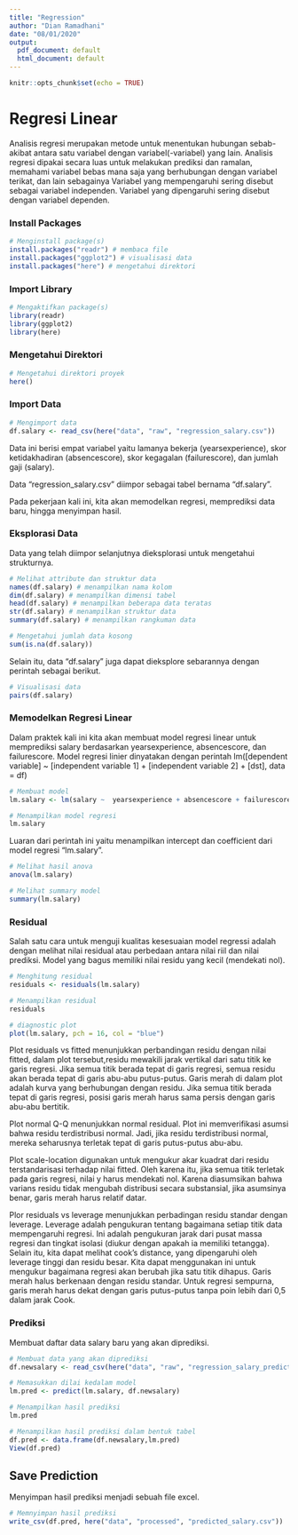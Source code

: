 ---
title: "Regression"
author: "Dian Ramadhani"
date: "08/01/2020"
output:
  pdf_document: default
  html_document: default
---

```{r setup, include=FALSE}
knitr::opts_chunk$set(echo = TRUE)
```

# Regresi Linear

Analisis regresi merupakan metode untuk menentukan hubungan sebab-akibat antara satu variabel dengan variabel(-variabel) yang lain. Analisis regresi dipakai secara luas untuk melakukan prediksi dan ramalan, memahami variabel bebas mana saja yang berhubungan dengan variabel terikat, dan lain sebagainya Variabel yang mempengaruhi sering disebut sebagai variabel independen. Variabel yang dipengaruhi sering disebut dengan variabel dependen.

### Install Packages

```{r eval=FALSE, include=TRUE}
# Menginstall package(s)
install.packages("readr") # membaca file
install.packages("ggplot2") # visualisasi data
install.packages("here") # mengetahui direktori
```

### Import Library

```{r message=FALSE, warning=FALSE}
# Mengaktifkan package(s)
library(readr)
library(ggplot2)
library(here)
```

### Mengetahui Direktori

```{r eval=FALSE, include=TRUE}
# Mengetahui direktori proyek
here()
```

### Import Data

```{r}
# Mengimport data
df.salary <- read_csv(here("data", "raw", "regression_salary.csv"))
```

Data ini berisi empat variabel yaitu lamanya bekerja (yearsexperience), skor ketidakhadiran (absencescore), skor kegagalan (failurescore), dan jumlah gaji (salary).

Data "regression_salary.csv" diimpor sebagai tabel bernama "df.salary".

Pada pekerjaan kali ini, kita akan memodelkan regresi, memprediksi data baru, hingga menyimpan hasil.

### Eksplorasi Data

Data yang telah diimpor selanjutnya dieksplorasi untuk mengetahui strukturnya.

```{r}
# Melihat attribute dan struktur data
names(df.salary) # menampilkan nama kolom
dim(df.salary) # menampilkan dimensi tabel
head(df.salary) # menampilkan beberapa data teratas
str(df.salary) # menampilkan struktur data
summary(df.salary) # menampilkan rangkuman data

# Mengetahui jumlah data kosong
sum(is.na(df.salary))
```

Selain itu, data "df.salary" juga dapat dieksplore sebarannya dengan perintah sebagai berikut.

```{r}
# Visualisasi data
pairs(df.salary)
```

### Memodelkan Regresi Linear

Dalam praktek kali ini kita akan membuat model regresi linear untuk memprediksi salary berdasarkan yearsexperience, absencescore, dan failurescore. 
Model regresi linier dinyatakan dengan perintah
lm([dependent variable] ~ [independent variable 1] + [independent variable 2] + [dst], data = df)

```{r}
# Membuat model
lm.salary <- lm(salary ~  yearsexperience + absencescore + failurescore, data = df.salary)

# Menampilkan model regresi
lm.salary
```

Luaran dari perintah ini yaitu menampilkan intercept dan coefficient dari model regresi "lm.salary".

```{r}
# Melihat hasil anova
anova(lm.salary)
```

```{r}
# Melihat summary model
summary(lm.salary)
```

### Residual

Salah satu cara untuk menguji kualitas kesesuaian model regressi adalah dengan melihat nilai residual atau perbedaan antara nilai riil dan nilai prediksi. Model yang bagus memiliki nilai residu yang kecil (mendekati nol). 

```{r}
# Menghitung residual
residuals <- residuals(lm.salary)

# Menampilkan residual
residuals

# diagnostic plot
plot(lm.salary, pch = 16, col = "blue")
```

Plot residuals vs fitted menunjukkan perbandingan residu dengan nilai fitted, dalam plot tersebut,residu mewakili jarak vertikal dari satu titik ke garis regresi. Jika semua titik berada tepat di garis regresi, semua residu akan berada tepat di garis abu-abu putus-putus. Garis merah di dalam plot adalah kurva yang berhubungan dengan residu. Jika semua titik berada tepat di garis regresi, posisi garis merah harus sama persis dengan garis abu-abu bertitik.

Plot normal Q-Q menunjukkan normal residual. Plot ini memverifikasi asumsi bahwa residu terdistribusi normal. Jadi, jika residu terdistribusi normal, mereka seharusnya terletak tepat di garis putus-putus abu-abu.

Plot scale-location digunakan untuk mengukur akar kuadrat dari residu terstandarisasi terhadap nilai fitted. Oleh karena itu, jika semua titik terletak pada garis regresi, nilai y harus mendekati nol. Karena diasumsikan bahwa varians residu tidak mengubah distribusi secara substansial, jika asumsinya benar, garis merah harus relatif datar.

Plor residuals vs leverage menunjukkan perbadingan residu standar dengan leverage. Leverage adalah pengukuran tentang bagaimana setiap titik data mempengaruhi regresi. Ini adalah pengukuran jarak dari pusat massa regresi dan tingkat isolasi (diukur dengan apakah ia memiliki tetangga). Selain itu, kita dapat melihat cook's distance, yang dipengaruhi oleh leverage tinggi dan residu besar. Kita dapat menggunakan ini untuk mengukur bagaimana regresi akan berubah jika satu titik dihapus. Garis merah halus berkenaan dengan residu standar. Untuk regresi sempurna, garis merah harus dekat dengan garis putus-putus tanpa poin lebih dari 0,5 dalam jarak Cook.

### Prediksi

Membuat daftar data salary baru yang akan diprediksi.

```{r}
# Membuat data yang akan diprediksi
df.newsalary <- read_csv(here("data", "raw", "regression_salary_predict.csv"))

# Memasukkan dilai kedalam model
lm.pred <- predict(lm.salary, df.newsalary)

# Menampilkan hasil prediksi
lm.pred

# Menampilkan hasil prediksi dalam bentuk tabel
df.pred <- data.frame(df.newsalary,lm.pred)
View(df.pred)
```

## Save Prediction

Menyimpan hasil prediksi menjadi sebuah file excel.

```{r}
# Memnyimpan hasil prediksi
write_csv(df.pred, here("data", "processed", "predicted_salary.csv"))
```

